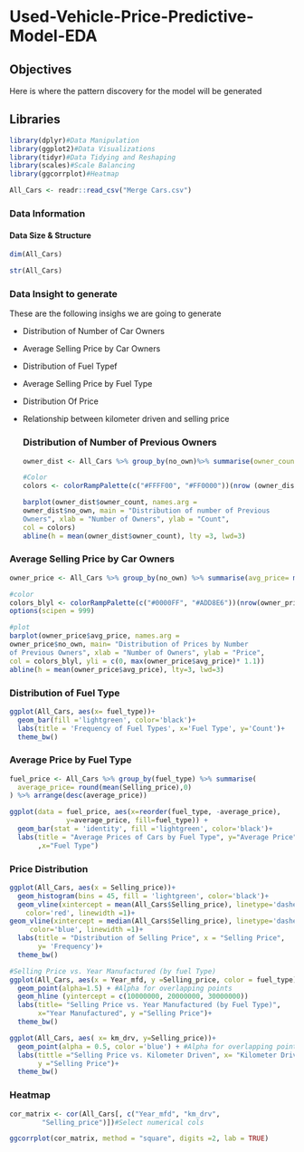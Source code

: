 # Used-Vehicle-Price-Predictive-Model-EDA

## Objectives

Here is where the pattern discovery for the model will be generated

## Libraries

```r
library(dplyr)#Data Manipulation
library(ggplot2)#Data Visualizations
library(tidyr)#Data Tidying and Reshaping
library(scales)#Scale Balancing
library(ggcorrplot)#Heatmap
```

```r
All_Cars <- readr::read_csv("Merge Cars.csv")
```

### Data Information

#### Data Size & Structure

```r
dim(All_Cars)

str(All_Cars)
```

### Data Insight to generate

These are the following insighs we are going to generate

-   Distribution of Number of Car Owners

-   Average Selling Price by Car Owners

-   Distribution of Fuel Typef

-   Average Selling Price by Fuel Type

-   Distribution Of Price

-   Relationship between kilometer driven and selling price

    ### Distribution of Number of Previous Owners

    ```r
    owner_dist <- All_Cars %>% group_by(no_own)%>% summarise(owner_count = n()) %>% arrange(desc(owner_count))

    #Color
    colors <- colorRampPalette(c("#FFFF00", "#FF0000"))(nrow (owner_dist))

    barplot(owner_dist$owner_count, names.arg = 
    owner_dist$no_own, main = "Distribution of number of Previous
    Owners", xlab = "Number of Owners", ylab = "Count",
    col = colors)
    abline(h = mean(owner_dist$owner_count), lty =3, lwd=3)


    ```

### Average Selling Price by Car Owners

```r
owner_price <- All_Cars %>% group_by(no_own) %>% summarise(avg_price= mean (Selling_price)) %>% arrange (desc(avg_price))

#color
colors_blyl <- colorRampPalette(c("#0000FF", "#ADD8E6"))(nrow(owner_price))
options(scipen = 999)

#plot
barplot(owner_price$avg_price, names.arg = 
owner_price$no_own, main= "Distribution of Prices by Number
of Previous Owners", xlab = "Number of Owners", ylab = "Price",
col = colors_blyl, yli = c(0, max(owner_price$avg_price)* 1.1))
abline(h = mean(owner_price$avg_price), lty=3, lwd=3)
```

### Distribution of Fuel Type

```r
ggplot(All_Cars, aes(x= fuel_type))+
  geom_bar(fill ='lightgreen', color='black')+
  labs(title = 'Frequency of Fuel Types', x='Fuel Type', y='Count')+
  theme_bw()
```

### Average Price by Fuel Type

```r
fuel_price <- All_Cars %>% group_by(fuel_type) %>% summarise(
  average_price= round(mean(Selling_price),0)
) %>% arrange(desc(average_price))

ggplot(data = fuel_price, aes(x=reorder(fuel_type, -average_price), 
              y=average_price, fill=fuel_type)) +
  geom_bar(stat = 'identity', fill ='lightgreen', color='black')+
  labs(title = "Average Prices of Cars by Fuel Type", y="Average Price"
       ,x="Fuel Type")
```

### Price Distribution

```r
ggplot(All_Cars, aes(x = Selling_price))+
  geom_histogram(bins = 45, fill = 'lightgreen', color='black')+
  geom_vline(xintercept = mean(All_Cars$Selling_price), linetype='dashed',
    color='red', linewidth =1)+
geom_vline(xintercept = median(All_Cars$Selling_price), linetype='dashed',
     color='blue', linewidth =1)+
  labs(title = "Distribution of Selling Price", x = "Selling Price", 
       y= 'Frequency')+
  theme_bw()
```

```r
#Selling Price vs. Year Manufactured (by fuel Type)
ggplot(All_Cars, aes(x = Year_mfd, y =Selling_price, color = fuel_type))+
  geom_point(alpha=1.5) + #Alpha for overlapping points
  geom_hline (yintercept = c(10000000, 20000000, 30000000))
  labs(title= "Selling Price vs. Year Manufactured (by Fuel Type)", 
       x="Year Manufactured", y ="Selling Price")+
  theme_bw()
```

```r
ggplot(All_Cars, aes( x= km_drv, y=Selling_price))+
  geom_point(alpha = 0.5, color ='blue') + #Alpha for overlapping points
  labs(tittle ="Selling Price vs. Kilometer Driven", x= "Kilometer Driven",
       y ="Selling Price")+
  theme_bw()
```

### Heatmap

```r
cor_matrix <- cor(All_Cars[, c("Year_mfd", "km_drv",
        "Selling_price")])#Select numerical cols

ggcorrplot(cor_matrix, method = "square", digits =2, lab = TRUE)
```
